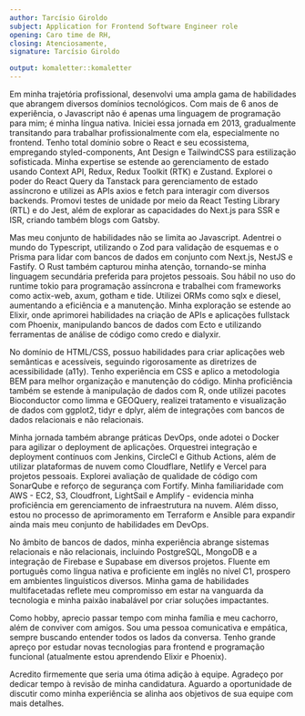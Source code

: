 ```yaml
---
author: Tarcísio Giroldo
subject: Application for Frontend Software Engineer role
opening: Caro time de RH,
closing: Atenciosamente,
signature: Tarcísio Giroldo

output: komaletter::komaletter
---
```


Em minha trajetória profissional, desenvolvi uma ampla gama de habilidades que abrangem diversos domínios tecnológicos. Com mais de 6 anos de experiência, o Javascript não é apenas uma linguagem de programação para mim; é minha língua nativa. Iniciei essa jornada em 2013, gradualmente transitando para trabalhar profissionalmente com ela, especialmente no frontend. Tenho total domínio sobre o React e seu ecossistema, empregando styled-components, Ant Design e TailwindCSS para estilização sofisticada. Minha expertise se estende ao gerenciamento de estado usando Context API, Redux, Redux Toolkit (RTK) e Zustand. Explorei o poder do React Query da Tanstack para gerenciamento de estado assíncrono e utilizei as APIs axios e fetch para interagir com diversos backends. Promovi testes de unidade por meio da React Testing Library (RTL) e do Jest, além de explorar as capacidades do Next.js para SSR e ISR, criando também blogs com Gatsby.

Mas meu conjunto de habilidades não se limita ao Javascript. Adentrei o mundo do Typescript, utilizando o Zod para validação de esquemas e o Prisma para lidar com bancos de dados em conjunto com Next.js, NestJS e Fastify. O Rust também capturou minha atenção, tornando-se minha linguagem secundária preferida para projetos pessoais. Sou hábil no uso do runtime tokio para programação assíncrona e trabalhei com frameworks como actix-web, axum, gotham e tide. Utilizei ORMs como sqlx e diesel, aumentando a eficiência e a manutenção. Minha exploração se estende ao Elixir, onde aprimorei habilidades na criação de APIs e aplicações fullstack com Phoenix, manipulando bancos de dados com Ecto e utilizando ferramentas de análise de código como credo e dialyxir.

No domínio de HTML/CSS, possuo habilidades para criar aplicações web semânticas e acessíveis, seguindo rigorosamente as diretrizes de acessibilidade (a11y). Tenho experiência em CSS e aplico a metodologia BEM para melhor organização e manutenção do código. Minha proficiência também se estende à manipulação de dados com R, onde utilizei pacotes Bioconductor como limma e GEOQuery, realizei tratamento e visualização de dados com ggplot2, tidyr e dplyr, além de integrações com bancos de dados relacionais e não relacionais.

Minha jornada também abrange práticas DevOps, onde adotei o Docker para agilizar o deployment de aplicações. Orquestrei integração e deployment contínuos com Jenkins, CircleCI e Github Actions, além de utilizar plataformas de nuvem como Cloudflare, Netlify e Vercel para projetos pessoais. Explorei avaliação de qualidade de código com SonarQube e reforço de segurança com Fortify. Minha familiaridade com AWS - EC2, S3, Cloudfront, LightSail e Amplify - evidencia minha proficiência em gerenciamento de infraestrutura na nuvem. Além disso, estou no processo de aprimoramento em Terraform e Ansible para expandir ainda mais meu conjunto de habilidades em DevOps.

No âmbito de bancos de dados, minha experiência abrange sistemas relacionais e não relacionais, incluindo PostgreSQL, MongoDB e a integração de Firebase e Supabase em diversos projetos. Fluente em português como língua nativa e proficiente em inglês no nível C1, prospero em ambientes linguísticos diversos. Minha gama de habilidades multifacetadas reflete meu compromisso em estar na vanguarda da tecnologia e minha paixão inabalável por criar soluções impactantes.

Como hobby, aprecio passar tempo com minha família e meu cachorro, além de conviver com amigos. Sou uma pessoa comunicativa e empática, sempre buscando entender todos os lados da conversa. Tenho grande apreço por estudar novas tecnologias para frontend e programação funcional (atualmente estou aprendendo Elixir e Phoenix).

Acredito firmemente que seria uma ótima adição à equipe. Agradeço por dedicar tempo à revisão de minha candidatura. Aguardo a oportunidade de discutir como minha experiência se alinha aos objetivos de sua equipe com mais detalhes.